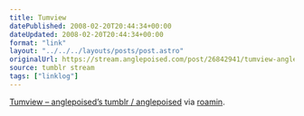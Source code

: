 ```yaml
---
title: Tumview
datePublished: 2008-02-20T20:44:34+00:00
dateUpdated: 2008-02-20T20:44:34+00:00
format: "link"
layout: "../../../layouts/posts/post.astro"
originalUrl: https://stream.anglepoised.com/post/26842941/tumview-anglepoiseds-tumblr-anglepoised
source: tumblr stream
tags: ["linklog"]
---
```


[Tumview &#8211; anglepoised&#8217;s tumblr / anglepoised][1] via <a href="http://roamin.tumblr.com/">roamin</a>.

[1]: http://tumview.inucara.net/id/anglepoised
